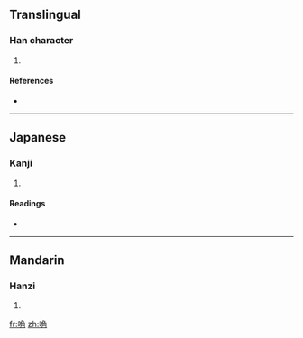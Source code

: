 ==Translingual==

===Han character===
{{Han char|rn=30|rad=口|as=07|sn=10|four=6702<sub>7</sub>|canj=口弓月土 (RNBG), 口弓月手 (RNBQ)}}

# {{defn|Han}}

====References====
* {{Han ref|kx=0191.280|dkj=03693|dj=0411.040|hdz=10632.100|uh=5503|ud=21763|bh=D146|bd=53574}}

----

==Japanese==

===Kanji===
{{ja-kanji|grade=|rs=口07}}

# {{defn|Japanese}}

====Readings====
* {{ja-readings|on=[[こく]] (koku)|kun=}}

----

==Mandarin==

===Hanzi===
{{cmn-hanzi|pin=[[gǔ]] ([[gu3]])|wg=ku<sup>3</sup>}}

# {{defn|Mandarin}}

[[fr:唃]]
[[zh:唃]]